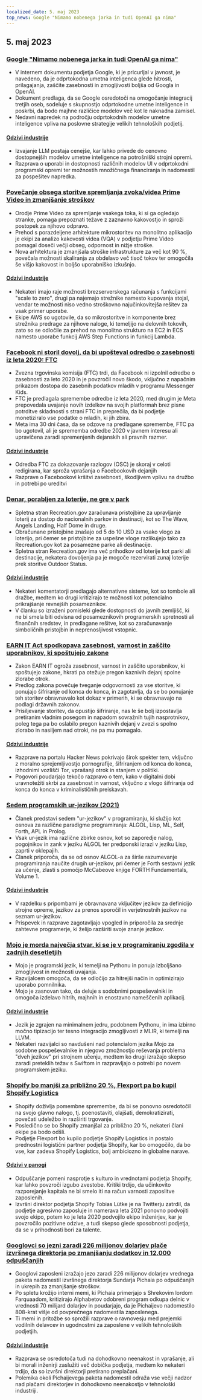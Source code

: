 ```yaml
---
localized_date: 5. maj 2023
top_news: Google "Nimamo nobenega jarka in tudi OpenAI ga nima"
---
```


## 5. maj 2023

### [Google "Nimamo nobenega jarka in tudi OpenAI ga nima"](https://www.semianalysis.com/p/google-we-have-no-moat-and-neither)

- V internem dokumentu podjetja Google, ki je pricurljal v javnost, je navedeno, da je odprtokodna umetna inteligenca glede hitrosti, prilagajanja, zaščite zasebnosti in zmogljivosti boljša od Googla in OpenAI.
- Dokument predlaga, da se Google osredotoči na omogočanje integracij tretjih oseb, sodeluje s skupnostjo odprtokodne umetne inteligence in poskrbi, da bodo majhne različice modelov več kot le naknadna zamisel.
- Nedavni napredek na področju odprtokodnih modelov umetne inteligence vpliva na poslovne strategije velikih tehnoloških podjetij.

#### [Odzivi industrije](http://news.ycombinator.com/item?id=35813322)

- Izvajanje LLM postaja cenejše, kar lahko privede do cenovno dostopnejših modelov umetne inteligence na potrošniški strojni opremi.
- Razprava o uporabi in dostopnosti različnih modelov UI v odprtokodni programski opremi ter možnostih množičnega financiranja in nadomestil za pospešitev napredka.

### [Povečanje obsega storitve spremljanja zvoka/videa Prime Video in zmanjšanje stroškov](https://www.primevideotech.com/video-streaming/scaling-up-the-prime-video-audio-video-monitoring-service-and-reducing-costs-by-90)

- Orodje Prime Video za spremljanje vsakega toka, ki si ga ogledajo stranke, pomaga prepoznati težave z zaznavno kakovostjo in sproži postopek za njihovo odpravo.
- Prehod s porazdeljene arhitekture mikrostoritev na monolitno aplikacijo je ekipi za analizo kakovosti videa (VQA) v podjetju Prime Video pomagal doseči večji obseg, odpornost in nižje stroške.
- Nova arhitektura je zmanjšala stroške infrastrukture za več kot 90 %, povečala možnosti skaliranja za obdelavo več tisoč tokov ter omogočila še višjo kakovost in boljšo uporabniško izkušnjo.

#### [Odzivi industrije](http://news.ycombinator.com/item?id=35811741)

- Nekateri imajo raje možnosti brezserverskega računanja s funkcijami "scale to zero", drugi pa najemajo strežnike namesto kupovanja stojal, vendar te možnosti niso vedno stroškovno najučinkovitejša rešitev za vsak primer uporabe.
- Ekipe AWS so ugotovile, da so mikrostoritve in komponente brez strežnika predrage za njihove naloge, ki temeljijo na delovnih tokovih, zato so se odločile za prehod na monolitno strukturo na EC2 in ECS namesto uporabe funkcij AWS Step Functions in funkcij Lambda.

### [Facebook ni storil dovolj, da bi upošteval odredbo o zasebnosti iz leta 2020: FTC](https://arstechnica.com/tech-policy/2023/05/ftc-says-facebook-violated-privacy-order-proposes-ban-on-monetizing-youth-data/)

- Zvezna trgovinska komisija (FTC) trdi, da Facebook ni izpolnil odredbe o zasebnosti za leto 2020 in je povzročil novo škodo, vključno z napačnim prikazom dostopa do zasebnih podatkov mladih v programu Messenger Kids.
- FTC je predlagala spremembe odredbe iz leta 2020, med drugim je Meta prepovedala uvajanje novih izdelkov na svojih platformah brez pisne potrditve skladnosti s strani FTC in preprečila, da bi podjetje monetiziralo vse podatke o mladih, ki jih zbira.
- Meta ima 30 dni časa, da se odzove na predlagane spremembe, FTC pa bo ugotovil, ali je sprememba odredbe 2020 v javnem interesu ali upravičena zaradi spremenjenih dejanskih ali pravnih razmer.

#### [Odzivi industrije](http://news.ycombinator.com/item?id=35814081)

- Odredba FTC za dokazovanje razlogov (OSC) je skoraj v celoti redigirana, kar sproža vprašanja o Facebookovih dejanjih
- Razprave o Facebookovi kršitvi zasebnosti, škodljivem vplivu na družbo in potrebi po ureditvi

### [Denar, porabljen za loterije, ne gre v park](https://outdoorstatus.com/articles/recreation-gov-lottery-fees/)

- Spletna stran Recreation.gov zaračunava pristojbine za upravljanje loterij za dostop do nacionalnih parkov in destinacij, kot so The Wave, Angels Landing, Half Dome in druge.
- Obračunane pristojbine znašajo od 5 do 10 USD za vsako vlogo za loterijo, pri čemer se pristojbine za uspešne vloge razlikujejo tako za Recreation.gov kot za posamezne parke ali destinacije.
- Spletna stran Recreation.gov ima več prihodkov od loterije kot parki ali destinacije, nekatera dovoljenja pa je mogoče rezervirati zunaj loterije prek storitve Outdoor Status.

#### [Odzivi industrije](http://news.ycombinator.com/item?id=35809570)

- Nekateri komentatorji predlagajo alternativne sisteme, kot so tombole ali dražbe, medtem ko drugi kritizirajo te možnosti kot potencialno prikrajšanje revnejših posameznikov.
- V članku so izraženi pomisleki glede dostopnosti do javnih zemljišč, ki ne bi smela biti odvisna od posameznikovih programerskih spretnosti ali finančnih sredstev, in predlagane rešitve, kot so zaračunavanje simboličnih pristojbin in neprenosljivost vstopnic.

### [EARN IT Act spodkopava zasebnost, varnost in zaščito uporabnikov, ki spoštujejo zakone](https://techfreedom.org/earn-it-act-remains-a-threat-to-liberty-security-safety-of-children/)

- Zakon EARN IT ogroža zasebnost, varnost in zaščito uporabnikov, ki spoštujejo zakone, hkrati pa otežuje pregon kaznivih dejanj spolne zlorabe otrok.
- Predlog zakona povečuje tveganje odgovornosti za vse storitve, ki ponujajo šifriranje od konca do konca, in zagotavlja, da se bo ponujanje teh storitev obravnavalo kot dokaz v primerih, ki se obravnavajo na podlagi državnih zakonov.
- Prisiljevanje storitev, da opustijo šifriranje, nas le še bolj izpostavlja pretiranim vladnim posegom in napadom sovražnih tujih nasprotnikov, poleg tega pa bo oslabilo pregon kaznivih dejanj v zvezi s spolno zlorabo in nasiljem nad otroki, ne pa mu pomagalo.

#### [Odzivi industrije](http://news.ycombinator.com/item?id=35814113)

- Razprave na portalu Hacker News pokrivajo širok spekter tem, vključno z moralno sprejemljivostjo pornografije, šifriranjem od konca do konca, izhodnimi vozlišči Tor, vprašanji otrok in stanjem v politiki.
- Pogovori poudarjajo tekočo razpravo o tem, kako v digitalni dobi uravnotežiti skrbi za zasebnost in varnost, vključno z vlogo šifriranja od konca do konca v kriminalističnih preiskavah.

### [Sedem programskih ur-jezikov (2021)](https://madhadron.com/programming/seven_ur_languages.html)

- Članek predstavi sedem "ur-jezikov" v programiranju, ki služijo kot osnova za različne paradigme programiranja: ALGOL, Lisp, ML, Self, Forth, APL in Prolog.
- Vsak ur-jezik ima različne zbirke osnov, kot so zaporedje nalog, pogojnikov in zank v jeziku ALGOL ter predponski izrazi v jeziku Lisp, zaprti v oklepajih.
- Članek priporoča, da se od osnov ALGOL-a za širše razumevanje programiranja naučite drugih ur-jezikov, pri čemer je Forth sestavni jezik za učenje, zlasti s pomočjo McCabeove knjige FORTH Fundamentals, Volume 1.

#### [Odzivi industrije](http://news.ycombinator.com/item?id=35813496)

- V razdelku s pripombami je obravnavana vključitev jezikov za definicijo strojne opreme, jezikov za prenos sporočil in verjetnostnih jezikov na seznam ur-jezikov.
- Prispevek in razprave zagotavljajo vpogled in priporočila za srednje zahtevne programerje, ki želijo razširiti svoje znanje jezikov.

### [Mojo je morda največja stvar, ki se je v programiranju zgodila v zadnjih desetletjih](https://www.fast.ai/posts/2023-05-03-mojo-launch.html)

- Mojo je programski jezik, ki temelji na Pythonu in ponuja izboljšano zmogljivost in možnosti uvajanja.
- Razvijalcem omogoča, da se odločijo za hitrejši način in optimizirajo uporabo pomnilnika.
- Mojo je zasnovan tako, da deluje s sodobnimi pospeševalniki in omogoča izdelavo hitrih, majhnih in enostavno nameščenih aplikacij.

#### [Odzivi industrije](http://news.ycombinator.com/item?id=35809658)

- Jezik je zgrajen na minimalnem jedru, podobnem Pythonu, in ima izbirno močno tipizacijo ter tesno integracijo zmogljivosti z MLIR, ki temelji na LLVM.
- Nekateri razvijalci so navdušeni nad potencialom jezika Mojo za sodobne pospeševalnike in njegovo zmožnostjo reševanja problema "dveh jezikov" pri strojnem učenju, medtem ko drugi izražajo skepso zaradi preteklih težav s Swiftom in razpravljajo o potrebi po novem programskem jeziku.

### [Shopify bo manjši za približno 20 %, Flexport pa bo kupil Shopify Logistics](https://news.shopify.com/important-team-and-business-changes)

- Shopify doživlja pomembne spremembe, da bi se ponovno osredotočil na svojo glavno nalogo, tj. poenostaviti, olajšati, demokratizirati, povečati udeležbo in razširiti trgovanje.
- Posledično se bo Shopify zmanjšal za približno 20 %, nekateri člani ekipe pa bodo odšli.
- Podjetje Flexport bo kupilo podjetje Shopify Logistics in postalo prednostni logistični partner podjetja Shopify, kar bo omogočilo, da bo vse, kar zadeva Shopify Logistics, bolj ambiciozno in globalne narave.

#### [Odzivi v panogi](http://news.ycombinator.com/item?id=35813763)

- Odpuščanje pomeni nasprotje s kulturo in vrednotami podjetja Shopify, kar lahko povzroči izgubo zvestobe. Kritiki trdijo, da učinkovito razporejanje kapitala ne bi smelo iti na račun varnosti zaposlitve zaposlenih.
- Izvršni direktor podjetja Shopify Tobias Lütke je na Twitterju zatrdil, da podjetje agresivno zaposluje in namerava leta 2021 ponovno podvojiti svojo ekipo, potem ko je leta 2020 podvojilo ekipo inženirjev, kar je povzročilo pozitivne odzive, a tudi skepso glede sposobnosti podjetja, da se v prihodnosti bori za talente.

### [Googlovci so jezni zaradi 226 milijonov dolarjev plače izvršnega direktorja po zmanjšanju dodatkov in 12.000 odpuščanjih](https://arstechnica.com/tech-policy/2023/05/googlers-angry-about-ceos-226m-pay-after-cuts-in-perks-and-12000-layoffs/)

- Googlovi zaposleni izražajo jezo zaradi 226 milijonov dolarjev vrednega paketa nadomestil izvršnega direktorja Sundarja Pichaia po odpuščanjih in ukrepih za zmanjšanje stroškov.
- Po spletu krožijo interni memi, ki Pichaia primerjajo s Shrekovim lordom Farquaadom, kritizirajo Alphabetov odobreni program odkupa delnic v vrednosti 70 milijard dolarjev in poudarjajo, da je Pichaijevo nadomestilo 808-krat višje od povprečnega nadomestila zaposlenega.
- Ti memi in pritožbe so sprožili razprave o ravnovesju med prejemki vodilnih delavcev in ugodnostmi za zaposlene v velikih tehnoloških podjetjih.

#### [Odzivi industrije](http://news.ycombinator.com/item?id=35821927)

- Razprava se osredotoča tudi na dohodkovno neenakost in vprašanje, ali bi morali inženirji zaslužiti več dobička podjetja, medtem ko nekateri trdijo, da so izvršni direktorji pretirano preplačani.
- Polemika okoli Pichaijevega paketa nadomestil odraža vse večji nadzor nad plačami direktorjev in dohodkovno neenakostjo v tehnološki industriji.

</Steps>
